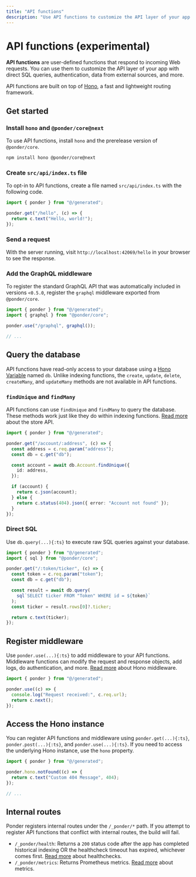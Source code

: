 ```yaml
---
title: "API functions"
description: "Use API functions to customize the API layer of your app."
---
```



# API functions (experimental)

**API functions** are user-defined functions that respond to incoming Web requests. You can use them to customize the API layer of your app with direct SQL queries, authentication, data from external sources, and more.

API functions are built on top of [Hono](https://hono.dev/), a fast and lightweight routing framework.

## Get started

<Steps>

### Install `hono` and `@ponder/core@next`

To use API functions, install `hono` and the prerelease version of `@ponder/core`.

```bash
npm install hono @ponder/core@next
```

### Create `src/api/index.ts` file

To opt-in to API functions, create a file named `src/api/index.ts` with the following code.

```ts filename="src/api/index.ts"
import { ponder } from "@/generated";

ponder.get("/hello", (c) => {
  return c.text("Hello, world!");
});
```

### Send a request

With the server running, visit `http://localhost:42069/hello` in your browser to see the response.

### Add the GraphQL middleware

To register the standard GraphQL API that was automatically included in versions `<0.5.0`, register the `graphql` middleware exported from `@ponder/core`.

```ts filename="src/api/index.ts" {2,4}
import { ponder } from "@/generated";
import { graphql } from "@ponder/core";

ponder.use("/graphql", graphql());

// ...
```

</Steps>

## Query the database

API functions have read-only access to your database using a [Hono Variable](https://hono.dev/docs/api/context#set-get) named `db`. Unlike indexing functions, the `create`, `update`, `delete`, `createMany`, and `updateMany` methods are not available in API functions.

### `findUnique` and `findMany`

API functions can use `findUnique` and `findMany` to query the database. These methods work just like they do within indexing functions. [Read more](/docs/indexing/create-update-records#findmany) about the store API.

```ts filename="src/api/index.ts" {5,7-9}
import { ponder } from "@/generated";

ponder.get("/account/:address", (c) => {
  const address = c.req.param("address");
  const db = c.get("db");

  const account = await db.Account.findUnique({
    id: address,
  });

  if (account) {
    return c.json(account);
  } else {
    return c.status(404).json({ error: "Account not found" });
  }
});
```

### Direct SQL

Use `db.query(...){:ts}` to execute raw SQL queries against your database.

```ts filename="src/api/index.ts" {6,8-10}
import { ponder } from "@/generated";
import { sql } from "@ponder/core";

ponder.get("/:token/ticker", (c) => {
  const token = c.req.param("token");
  const db = c.get("db");

  const result = await db.query(
    sql`SELECT ticker FROM "Token" WHERE id = ${token}`
  );
  const ticker = result.rows[0]?.ticker;

  return c.text(ticker);
});
```

## Register middleware

Use `ponder.use(...){:ts}` to add middleware to your API functions. Middleware functions can modify the request and response objects, add logs, do authentication, and more. [Read more](https://hono.dev/docs/guides/middleware) about Hono middleware.

```ts filename="src/api/index.ts" {3}
import { ponder } from "@/generated";

ponder.use((c) => {
  console.log("Request received:", c.req.url);
  return c.next();
});
```

## Access the Hono instance

You can register API functions and middleware using `ponder.get(...){:ts}`, `ponder.post(...){:ts}`, and `ponder.use(...){:ts}`. If you need to access the underlying Hono instance, use the `hono` property.

```ts filename="src/api/index.ts" {3}
import { ponder } from "@/generated";

ponder.hono.notFound((c) => {
  return c.text("Custom 404 Message", 404);
});

// ...
```

## Internal routes

Ponder registers internal routes under the `/_ponder/*` path. If you attempt to register API functions that conflict with internal routes, the build will fail.

- `/_ponder/health`: Returns a `200` status code after the app has completed historical indexing OR the healthcheck timeout has expired, whichever comes first. [Read more](/docs/production/zero-downtime) about healthchecks.
- `/_ponder/metrics`: Returns Prometheus metrics. [Read more](/docs/advanced/metrics) about metrics.
